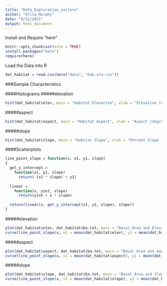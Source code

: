 ```yaml
---
title: "Data_Exploration_Lecture"
author: "Ollie Murphy"
date: "9/22/2021"
output: html_document
---
```

Install and Require "here" 
```r
knitr::opts_chunk$set(echo = TRUE)
install.packages("here")
require(here)
```
Load the Data into R
```r
dat_habitat = read.csv(here("data", "hab.sta.csv"))
```
###Sample Characteristics

####Histograms
#####elevation
```r
hist(dat_habitat$elev, main = "Habitat Elevation", xlab = "Elevation (m)")
```
#####aspect
```r
hist(dat_habitat$aspect, main = "Habitat Aspect", xlab = "Aspect (degrees)")
```

#####slope
```r
hist(dat_habitat$slope, main = "Habitat Slope", xlab = "Percent Slope (%)")
```
####Scatterplots
```r
line_point_slope = function(x, x1, y1, slope)
{
  get_y_intercept = 
    function(x1, y1, slope) 
      return(-(x1 * slope) + y1)
  
  linear = 
    function(x, yint, slope) 
      return(yint + x * slope)
  
  return(linear(x, get_y_intercept(x1, y1, slope), slope))
}
```

#####elevation
```r
plot(dat_habitat$elev, dat_habitat$ba.tot, main = "Basal Area and Elevation", xlab = "Elevation (m)", ylab = "Total Basal Area")
curve(line_point_slope(x, x1 = mean(dat_habitat$elev), y1 = mean(dat_habitat$ba.tot), slope = 0.03), col = "red", add = TRUE)
```
#####aspect
```r
plot(dat_habitat$aspect, dat_habitat$ba.tot, main = "Basal Area and Aspect", xlab = "Aspect (degrees)", ylab = "Total Basal Area")
curve(line_point_slope(x, x1 = mean(dat_habitat$aspect), y1 = mean(dat_habitat$ba.tot), slope = 0.0), col = "red", add = TRUE)

```
#####slope
```r
plot(dat_habitat$slope, dat_habitat$ba.tot, main = "Basal Area and Slope", xlab = "Slope (%)", ylab = "Total Basal Area")
curve(line_point_slope(x, x1 = mean(dat_habitat$slope), y1 = mean(dat_habitat$ba.tot), slope = 0.03), col = "red", add = TRUE)
```

